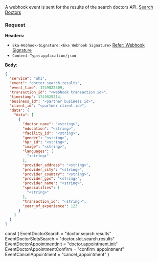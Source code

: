 A webhook event is sent for the results of the search doctors API.
[Search Doctors](https://developer.eka.care/api-reference/user-app/abdm-connect/phys-cons/search-doctors)
### Request
**Headers:**

- `Eka-Webhook-Signature`: `<Eka Webhook Signature>`  [Refer: Webhook Signature](/api-reference/connect/webhooks/webhook-signature)
- `Content-Type`: `application/json`

**Body:**

```json
{
  "service": "uhi",
  "event": "doctor.search.results",
  "event_time": 1749822309,
  "transaction_id": "<webhook transaction id>",
  "timestamp": 1749825214,
  "business_id": "<partner business id>",
  "client_id": "<partner client id>",
  "data": {
    "data": [
      {
        "doctor_name": "<string>",
        "education": "<string>",
        "facility_id": "<string>",
        "gender": "<string>",
        "hpr_id": "<string>",
        "image": "<string>",
        "languages": [
          "<string>"
        ],
        "provider_address": "<string>",
        "provider_city": "<string>",
        "provider_country": "<string>",
        "provider_gps": "<string>",
        "provider_name": "<string>",
        "specialities": [
          "<string>"
        ],
        "transaction_id": "<string>",
        "year_of_experience": 123
      }
    ]
  }
}
```

const (
EventDoctorSearch             = "doctor.search.results"
EventDoctorSlotsSearch        = "doctor.slot.search.results"
EventDoctorAppointmentInit    = "doctor.appointment.init"
EventDoctorAppointmentConfirm = "confirm_appointment"
EventCancelAppointment        = "cancel_appointment"
)


